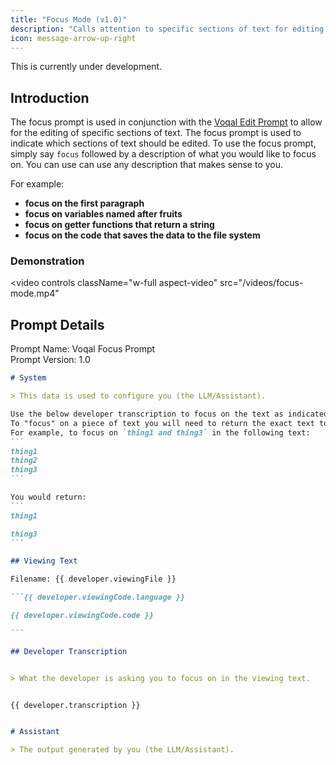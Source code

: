 ```yaml
---
title: "Focus Mode (v1.0)"
description: "Calls attention to specific sections of text for editing."
icon: message-arrow-up-right
---
```


<Warning>This is currently under development.</Warning>

## Introduction

The focus prompt is used in conjunction with the [Voqal Edit Prompt](/prompting/library/edit) to allow for the editing
of specific sections of text. The focus prompt is used to indicate which sections of text should be edited. To use the
focus prompt, simply say `focus` followed by a description of what you would like to focus on.
You can use can use any description that makes sense to you.

For example:
- **focus on the first paragraph**
- **focus on variables named after fruits**
- **focus on getter functions that return a string**
- **focus on the code that saves the data to the file system**

### Demonstration

<video
  controls
  className="w-full aspect-video"
  src="/videos/focus-mode.mp4"
></video>

## Prompt Details

<Info>Prompt Name: Voqal Focus Prompt<br/>Prompt Version: 1.0</Info>

<Accordion title="Prompt Text">

`````markdown
# System

> This data is used to configure you (the LLM/Assistant).

Use the below developer transcription to focus on the text as indicated by the transcription.
To "focus" on a piece of text you will need to return the exact text to be focused surrounded by triple backticks (```).
For example, to focus on `thing1 and thing3` in the following text:
```
thing1
thing2
thing3
```

You would return:
```
thing1

thing3
```

## Viewing Text

Filename: {{ developer.viewingFile }}

```{{ developer.viewingCode.language }}

{{ developer.viewingCode.code }}

```

## Developer Transcription


> What the developer is asking you to focus on in the viewing text.


{{ developer.transcription }}


# Assistant

> The output generated by you (the LLM/Assistant).

`````

</Accordion>
